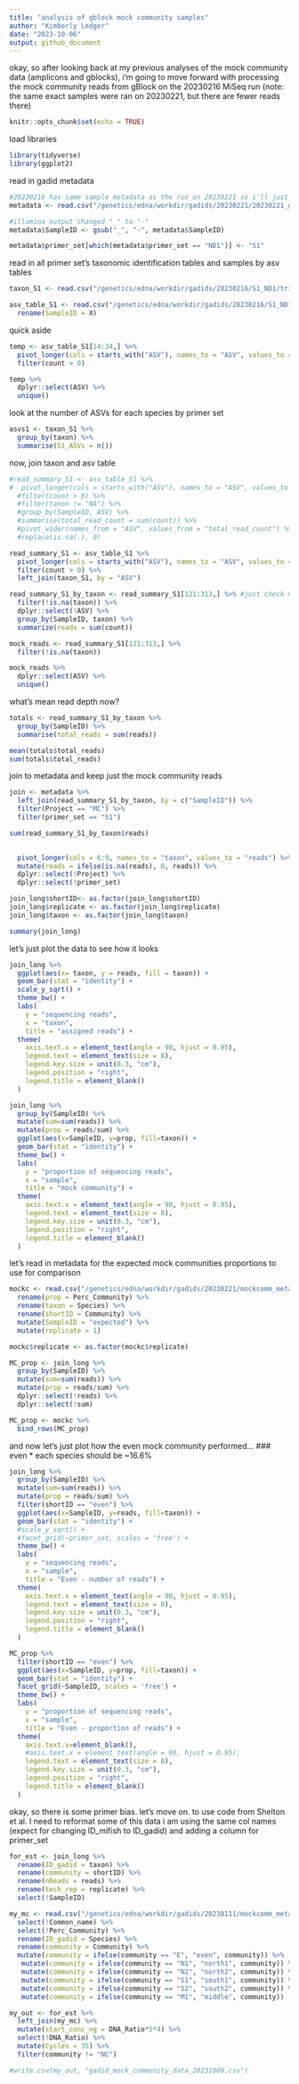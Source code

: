 ```yaml
---
title: "analysis of gblock mock community samples"
author: "Kimberly Ledger"
date: "2023-10-06"
output: github_document
---
```


okay, so after looking back at my previous analyses of the mock community data (amplicons and gblocks), i'm going to move forward with processing the mock community reads from gBlock on the 20230216 MiSeq run (note: the same exact samples were ran on 20230221, but there are fewer reads there)


```r
knitr::opts_chunk$set(echo = TRUE)
```

load libraries
```r
library(tidyverse)
library(ggplot2)
```

read in gadid metadata 
```r
#20230216 has same sample metadata as the run on 20230221 so i'll just use that 
metadata <- read.csv("/genetics/edna/workdir/gadids/20230221/20230221_gadidmetadata.csv")

#illumina output changed "_" to "-"
metadata$SampleID <- gsub("_", "-", metadata$SampleID) 

metadata$primer_set[which(metadata$primer_set == "ND1")] <- "S1"
```

read in all primer set's taxonomic identification tables and samples by asv tables
```r
taxon_S1 <- read.csv("/genetics/edna/workdir/gadids/20230216/S1_ND1/trimmed/filtered/outputs/asv_taxonomy_blastn.csv", row.names = 1) 

asv_table_S1 <- read.csv("/genetics/edna/workdir/gadids/20230216/S1_ND1/trimmed/filtered/outputs/ASVtable.csv") %>%
  rename(SampleID = X)
```

quick aside
```r
temp <- asv_table_S1[14:34,] %>%
  pivot_longer(cols = starts_with("ASV"), names_to = "ASV", values_to = "count") %>%
  filter(count > 0)

temp %>%
  dplyr::select(ASV) %>%
  unique()
```


look at the number of ASVs for each species by primer set 
```r
asvs1 <- taxon_S1 %>%
  group_by(taxon) %>%
  summarise(S1_ASVs = n())
```

now, join taxon and asv table
```r
#read_summary_S1 <- asv_table_S1 %>%
#  pivot_longer(cols = starts_with("ASV"), names_to = "ASV", values_to = "count") %>%
  #filter(count > 0) %>%
  #filter(taxon != "NA") %>%
  #group_by(SampleID, ASV) %>%
  #summarise(total_read_count = sum(count)) %>%
  #pivot_wider(names_from = "ASV", values_from = "total_read_count") %>%
  #replace(is.na(.), 0)

read_summary_S1 <- asv_table_S1 %>%
  pivot_longer(cols = starts_with("ASV"), names_to = "ASV", values_to = "count") %>%
  filter(count > 0) %>%
  left_join(taxon_S1, by = "ASV")

read_summary_S1_by_taxon <- read_summary_S1[121:313,] %>% #just check mc samples
  filter(!is.na(taxon)) %>%
  dplyr::select(!ASV) %>%
  group_by(SampleID, taxon) %>%
  summarize(reads = sum(count))
```

```r
mock_reads <- read_summary_S1[121:313,] %>%
  filter(!is.na(taxon))

mock_reads %>%
  dplyr::select(ASV) %>%
  unique()
```

what's mean read depth now? 
```r
totals <- read_summary_S1_by_taxon %>%
  group_by(SampleID) %>%
  summarise(total_reads = sum(reads))

mean(totals$total_reads)
sum(totals$total_reads)
```

join to metadata and keep just the mock community reads 
```r
join <- metadata %>%
  left_join(read_summary_S1_by_taxon, by = c("SampleID")) %>%
  filter(Project == "MC") %>%
  filter(primer_set == "S1")

sum(read_summary_S1_by_taxon$reads)

  
  pivot_longer(cols = 6:9, names_to = "taxon", values_to = "reads") %>%
  mutate(reads = ifelse(is.na(reads), 0, reads)) %>%
  dplyr::select(!Project) %>%
  dplyr::select(!primer_set)

join_long$shortID<- as.factor(join_long$shortID)
join_long$replicate <- as.factor(join_long$replicate)
join_long$taxon <- as.factor(join_long$taxon)

summary(join_long)
```

let's just plot the data to see how it looks 
```r
join_long %>%
  ggplot(aes(x= taxon, y = reads, fill = taxon)) +
  geom_bar(stat = "identity") + 
  scale_y_sqrt() +
  theme_bw() +
  labs(
    y = "sequencing reads",
    x = "taxon",
    title = "assigned reads") + 
  theme(
    axis.text.x = element_text(angle = 90, hjust = 0.95),
    legend.text = element_text(size = 8),
    legend.key.size = unit(0.3, "cm"),
    legend.position = "right",
    legend.title = element_blank()
  )
```

```r
join_long %>%
  group_by(SampleID) %>%
  mutate(sum=sum(reads)) %>%
  mutate(prop = reads/sum) %>% 
  ggplot(aes(x=SampleID, y=prop, fill=taxon)) +
  geom_bar(stat = "identity") + 
  theme_bw() +
  labs(
    y = "proportion of sequencing reads",
    x = "sample",
    title = "mock community") + 
  theme(
    axis.text.x = element_text(angle = 90, hjust = 0.95),
    legend.text = element_text(size = 8),
    legend.key.size = unit(0.3, "cm"),
    legend.position = "right",
    legend.title = element_blank()
  )
```


let's read in metadata for the expected mock communities proportions to use for comparison
```r
mockc <- read.csv("/genetics/edna/workdir/gadids/20230221/mockcomm_metadata_20230221.csv") %>%
  rename(prop = Perc_Community) %>%
  rename(taxon = Species) %>%
  rename(shortID = Community) %>%
  mutate(SampleID = "expected") %>%
  mutate(replicate = 1)

mockc$replicate <- as.factor(mockc$replicate)
```


```r
MC_prop <- join_long %>%
  group_by(SampleID) %>%
  mutate(sum=sum(reads)) %>%
  mutate(prop = reads/sum) %>%
  dplyr::select(!reads) %>%
  dplyr::select(!sum)

MC_prop <- mockc %>%
  bind_rows(MC_prop)
```

and now let's just plot how the even mock community performed... 
### even 
* each species should be ~16.6% 
```r
join_long %>% 
  group_by(SampleID) %>%
  mutate(sum=sum(reads)) %>%
  mutate(prop = reads/sum) %>%
  filter(shortID == "even") %>%
  ggplot(aes(x=SampleID, y=reads, fill=taxon)) +
  geom_bar(stat = "identity") + 
  #scale_y_sqrt() +
  #facet_grid(~primer_set, scales = 'free') +
  theme_bw() +
  labs(
    y = "sequencing reads",
    x = "sample",
    title = "Even - number of reads") + 
  theme(
    axis.text.x = element_text(angle = 90, hjust = 0.95),
    legend.text = element_text(size = 8),
    legend.key.size = unit(0.3, "cm"),
    legend.position = "right",
    legend.title = element_blank()
  )
```

```r
MC_prop %>% 
  filter(shortID == "even") %>%
  ggplot(aes(x=SampleID, y=prop, fill=taxon)) +
  geom_bar(stat = "identity") + 
  facet_grid(~SampleID, scales = 'free') +
  theme_bw() +
  labs(
    y = "proportion of sequencing reads",
    x = "sample",
    title = "Even - proportion of reads") + 
  theme(
    axis.text.x=element_blank(),
    #axis.text.x = element_text(angle = 90, hjust = 0.95),
    legend.text = element_text(size = 8),
    legend.key.size = unit(0.3, "cm"),
    legend.position = "right",
    legend.title = element_blank()
  )
```

okay, so there is some primer bias. let's move on. 
to use code from Shelton et al. I need to reformat some of this data
i am using the same col names (expect for changing ID_mifish to ID_gadid)
and adding a column for primer_set 
```r
for_est <- join_long %>% 
  rename(ID_gadid = taxon) %>%
  rename(community = shortID) %>%
  rename(nReads = reads) %>%
  rename(tech_rep = replicate) %>%
  select(!SampleID)

my_mc <- read.csv("/genetics/edna/workdir/gadids/20230111/mockcomm_metadata.csv") %>%
  select(!Common_name) %>%
  select(!Perc_Community) %>%
  rename(ID_gadid = Species) %>%
  rename(community = Community) %>%
  mutate(community = ifelse(community == "E", "even", community)) %>%
   mutate(community = ifelse(community == "N1", "north1", community)) %>%
   mutate(community = ifelse(community == "N2", "north2", community)) %>%
   mutate(community = ifelse(community == "S1", "south1", community)) %>%
   mutate(community = ifelse(community == "S2", "south2", community)) %>%
   mutate(community = ifelse(community == "M1", "middle", community))

my_out <- for_est %>%
  left_join(my_mc) %>%
  mutate(start_conc_ng = DNA_Ratio*5*4) %>%
  select(!DNA_Ratio) %>%
  mutate(Cycles = 35) %>%
  filter(community != "NC")

#write.csv(my_out, "gadid_mock_community_data_20231009.csv")
```

